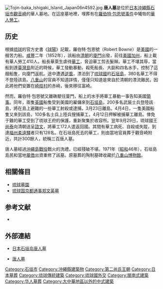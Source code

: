 {{Infobox East Asian
|title=唐人墓
|tablewidth=
|color=
|background=
|img=Tojin-baka Ishigaki Island Japan01bs5s4290.jpg
|imgwidth=200px
|caption=唐人墓
{{Infobox mapframe|tyep=shape|zoom=15|frame-width=220}}
<!-- 日文 -->
|japanesetitle=
|kanji=唐人墓
|kana=とうじんばか
|romaji=Tōjin baka
<!-- 琉球語 -->
|ryutitle=
|ryuhanji=唐ぬ人墓
|ryukana=トーヌッチューバカ
|ryuromaji=Too nu cchuu baka
}}
[[File:Tojin-baka_Ishigaki_Island_Japan06n4592.jpg|thumb]]
'''唐人墓'''是位於[[日本|日本]][[沖繩縣|沖繩縣]][[石垣市|石垣市]][[觀音崎|觀音崎]]的華人墓地。在這座墓地裡，埋葬有在[[羅伯特·包恩號事件|羅伯特·包恩號事件]]中犧牲的[[華工|華人勞工]]。

==历史==
根據[[琉球國|琉球]]的官方史書《[[球陽|球陽]]》記載，羅伯特·包恩號（Robert Bowne）是[[美國|美國]]的一艘苦力船。[[咸丰_(年号)|咸豐]]二年（1852年），該船由[[清朝|清朝]]的[[廈門|廈門]]出發，前往[[美國|美國]][[加州|加州]]，船上載有華人勞工410人。船長華萊生虐待[[華工|華工]]，脅迫華工剪去髮辮。華工不堪其辱，當船到達[[臺灣島|臺灣島]]附近的時候，華工發動暴動，殺死船長、大副和四名水手，控制了這艘船隻，向廈門返航。途中遭遇[[颱風|逆風]]，漂泊到了[[琉球國|琉球國]]的[[石垣島|石垣島]]，380名華工不得不登陸該島。[[八重山群島|八重山]]的官員不知道詳情，僅僅只知道是來自於清朝的漂流難民，因此將他們安置在[[崎枝村|崎枝村]]的赤崎，後來移往富崎。

然而，羅伯特·包恩號又離礁駛往廈門，船上的水手將華工暴動一事告知美國[[領事|領事]]。同年，兩隻[[英國|英國]]船隻受到美國的雇傭來到[[石垣島|石垣島]]，200多名武裝士兵登陸該島，將在島上避難的一些華工射殺或逮捕，3月23日離島。4月4日，一隻美國船隻又來到該島，100多名士兵上陸兵搜捕華工，4月12日押解被捕華工離島。倖免于難的華工受到了琉球王府的保護，重新聚集於收容所。翌年9月29日，琉球國王[[尚泰|尚泰]]向清朝送呈[[諮文|諮文]]，將華工172人遣返回國。其間有華工病死、自殺或失蹤，到達[[福州|福州]][[柔遠驛|柔遠驛]]者只有128名。在石垣島死去的華工，則由當地官員葬于觀音崎附近，共計300餘人，統稱三百唐人墓。

唐人墓經過[[沖繩島戰役|沖繩島戰役]]戰火的洗禮，已經殘破不堪。1971年（[[昭和|昭和]]46年），石垣島島民和當地[[華僑|華僑]]出資重修了該墓。原墓葬的陶制墓碑收藏於[[八重山博物館|八重山博物館]]。
==相關條目==
*[[琉球墓園|琉球墓園]]
*[[琉球国京都通事郑文英墓|琉球国京都通事郑文英墓]]
==参考文献==
*{{lang|ja|日本歴史地名大系（オンライン版） 小学館　（『日本歴史地名大系』 平凡社、1979年-2002年 を基にしたデータベース）}}
==外部連結==
*{{zh-hans}} [http://foshan.neworiental.org/publish/portal58/tab13782/info490032.htm 日本石垣岛唐人墓]{{dead link|date=2017年12月 |bot=InternetArchiveBot |fix-attempted=yes }}
*{{ja}} [https://web.archive.org/web/20170308194754/http://www.ishigaki-japan.com/jp/kankou/toujinbaka 唐人墓]
{{Commonscat|Tojin-baka (Ishigaki)}}

[[Category:石垣市|Category:石垣市]]
[[Category:沖繩縣建築物|Category:沖繩縣建築物]]
[[Category:第二尚氏王朝|Category:第二尚氏王朝]]
[[Category:日本墓葬|Category:日本墓葬]]
[[Category:琉球傳統建築|Category:琉球傳統建築]]
[[Category:琉球國外交|Category:琉球國外交]]
[[Category:閩南式建築|Category:閩南式建築]]
[[Category:华人墓葬|Category:华人墓葬]]
[[Category:大中華地區以外的中式建築|Category:大中華地區以外的中式建築]]